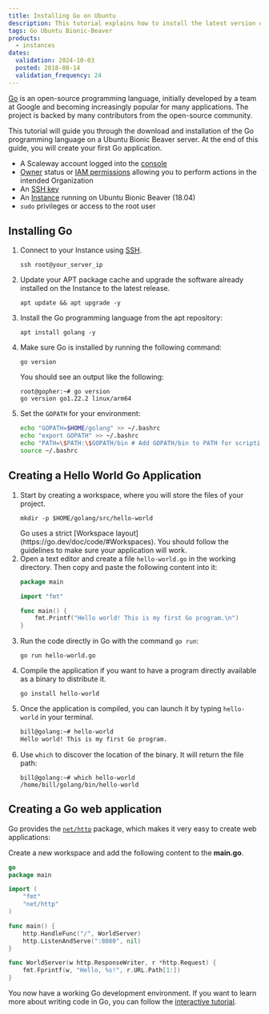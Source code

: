 ```yaml
---
title: Installing Go on Ubuntu
description: This tutorial explains how to install the latest version of Go on an Ubuntu Instance
tags: Go Ubuntu Bionic-Beaver
products:
  - instances
dates:
  validation: 2024-10-03
  posted: 2018-08-14
  validation_frequency: 24
---
```



[Go](https://go.dev/) is an open-source programming language, initially developed by a team at Google and becoming increasingly popular for many applications. The project is backed by many contributors from the open-source community.

This tutorial will guide you through the download and installation of the Go programming language on a Ubuntu Bionic Beaver server. At the end of this guide, you will create your first Go application.

<Requirements />

- A Scaleway account logged into the [console](https://console.scaleway.com)
- [Owner](/iam/concepts/#owner) status or [IAM permissions](/iam/concepts/#permission) allowing you to perform actions in the intended Organization
- An [SSH key](/organizations-and-projects/how-to/create-ssh-key/)
- An [Instance](/instances/how-to/create-an-instance/) running on Ubuntu Bionic Beaver (18.04)
- `sudo` privileges or access to the root user

## Installing Go

1. Connect to your Instance using [SSH](/instances/how-to/connect-to-instance/).
    ```
    ssh root@your_server_ip
    ```
2. Update your APT package cache and upgrade the software already installed on the Instance to the latest release.
    ```
    apt update && apt upgrade -y
    ```
3. Install the Go programming language from the apt repository:
    ```
    apt install golang -y
    ```
4. Make sure Go is installed by running the following command:
    ```
    go version
    ```

    You should see an output like the following:

    ```
    root@gopher:~# go version
    go version go1.22.2 linux/arm64
    ```
5. Set the `GOPATH` for your environment:
    ```bash
    echo "GOPATH=$HOME/golang" >> ~/.bashrc
    echo "export GOPATH" >> ~/.bashrc
    echo "PATH=\$PATH:\$GOPATH/bin # Add GOPATH/bin to PATH for scripting" >> ~/.bashrc
    source ~/.bashrc
    ```

## Creating a Hello World Go Application

1. Start by creating a workspace, where you will store the files of your project.
    ```
    mkdir -p $HOME/golang/src/hello-world
    ```
    <Message type="note">
      Go uses a strict [Workspace layout](https://go.dev/doc/code/#Workspaces). You should follow the guidelines to make sure your application will work.
    </Message>
2. Open a text editor and create a file `hello-world.go` in the working directory. Then copy and paste the following content into it:
    ```go
    package main

    import "fmt"

    func main() {
        fmt.Printf("Hello world! This is my first Go program.\n")
    }
    ```
3. Run the code directly in Go with the command `go run`:
    ```
    go run hello-world.go
    ```
4. Compile the application if you want to have a program directly available as a binary to distribute it.
    ```
    go install hello-world
    ```
5. Once the application is compiled, you can launch it by typing `hello-world` in your terminal.
    ```bash
    bill@golang:~# hello-world
    Hello world! This is my first Go program.
    ```
6. Use `which` to discover the location of the binary. It will return the file path:
    ```
    bill@golang:~# which hello-world
    /home/bill/golang/bin/hello-world
    ```

## Creating a Go web application

Go provides the [`net/http`](https://pkg.go.dev/net/http) package, which makes it very easy to create web applications:

Create a new workspace and add the following content to the **main.go**.

```go
go
package main

import (
    "fmt"
    "net/http"
)

func main() {
    http.HandleFunc("/", WorldServer)
    http.ListenAndServe(":8080", nil)
}

func WorldServer(w http.ResponseWriter, r *http.Request) {
    fmt.Fprintf(w, "Hello, %s!", r.URL.Path[1:])
}
```

You now have a working Go development environment. If you want to learn more about writing code in Go, you can follow the [interactive tutorial](https://go.dev/tour/welcome/).